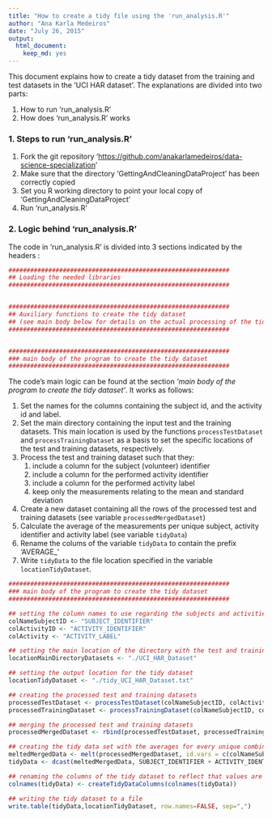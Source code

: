 ```yaml
---
title: "How to create a tidy file using the 'run_analysis.R'"
author: "Ana Karla Medeiros"
date: "July 26, 2015"
output:
  html_document:
    keep_md: yes
---
```


This document explains how to create a tidy dataset from the training and test datasets in the 'UCI HAR dataset'. The explanations are divided into two parts:

1. How to run 'run_analysis.R'
2. How does 'run_analysis.R' works


### 1. Steps to run 'run_analysis.R'

1. Fork the git repository '<https://github.com/anakarlamedeiros/data-science-specialization>'
2. Make sure that the directory 'GettingAndCleaningDataProject' has been correctly copied
3. Set you R working directory to point your local copy of 'GettingAndCleaningDataProject'
4. Run 'run_analysis.R'


### 2. Logic behind 'run_analysis.R'

The code in 'run_analysis.R' is divided into 3 sections indicated by the headers :

```r
#############################################################
## Loading the needed libraries
#############################################################


#############################################################
## Auxiliary functions to create the tidy dataset 
## (see main body below for details on the actual processing of the tidy dataset)
#############################################################


#############################################################
### main body of the program to create the tidy dataset
#############################################################

```

The code's main logic can be found at the section *'main body of the program to create the tidy dataset'*. It works as follows:

1. Set the names for the columns containing the subject id, and the activity id and label.
2. Set the main directory containing the input test and the training datasets. This main location is used by the functions ``` processTestDataset``` and ``` processTrainingDataset``` as a basis to set the specific locations of the test and training datasets, respectively.
3. Process the test and training dataset such that they:
    1. include a column for the subject (volunteer) identifier
    2. include a column for the performed activity identifier
    3. include a column for the performed activity label
    4. keep only the measurements relating to the mean and standard deviation
4. Create a new dataset containing all the rows of the processed test and training datasets (see variable ```processedMergedDataset```)
5. Calculate the average of the measurements per unique subject, activity identifier and activity label (see variable ```tidyData```)
6. Rename the colums of the variable ```tidyData``` to contain the prefix 'AVERAGE_'
7. Write ```tidyData``` to the file location specified in the variable ```locationTidyDataset```.




```r
#############################################################
### main body of the program to create the tidy dataset
#############################################################

## setting the column names to use regarding the subjects and activities
colNameSubjectID <- "SUBJECT_IDENTIFIER"
colActivityID <- "ACTIVITY_IDENTIFIER"
colActivity <- "ACTIVITY_LABEL"

## setting the main location of the directory with the test and training sets
locationMainDirectoryDatasets <- "./UCI_HAR_Dataset"

## setting the output location for the tidy dataset
locationTidyDataset <- "./tidy_UCI_HAR_Dataset.txt"

## creating the processed test and training datasets
processedTestDataset <- processTestDataset(colNameSubjectID, colActivityID, colActivity, locationMainDirectoryDatasets)
processedTrainingDataset <- processTrainingDataset(colNameSubjectID, colActivityID, colActivity, locationMainDirectoryDatasets)

## merging the processed test and training datasets
processedMergedDataset <- rbind(processedTestDataset, processedTrainingDataset)

## creating the tidy data set with the averages for every unique combination (subject, activity)
meltedMergedData <- melt(processedMergedDataset, id.vars = c(colNameSubjectID, colActivityID, colActivity))
tidyData <- dcast(meltedMergedData, SUBJECT_IDENTIFIER + ACTIVITY_IDENTIFIER + ACTIVITY_LABEL ~ variable, fun=mean)

## renaming the columns of the tidy dataset to reflect that values are the averages of the variables
colnames(tidyData) <- createTidyDataColumns(colnames(tidyData))

## writing the tidy dataset to a file
write.table(tidyData,locationTidyDataset, row.names=FALSE, sep=",")
``` 

